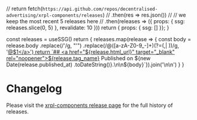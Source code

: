 
  // return fetch(`https://api.github.com/repos/decentralised-advertising/xrpl-components/releases`)
  //   .then(res => res.json())
  //   // we keep the most recent 5 releases here
  //   .then(releases => ({ props: { ssg: releases.slice(0, 5) }, revalidate: 10 }))
  return { props: { ssg: [] }};
}

  const releases = useSSG()
  return <Markdown>{
    releases.map(release => {
      const body = release.body
        .replace(/&#39;/g, "'")
        .replace(/@([a-zA-Z0-9_-]+)(?=(,| ))/g, '<a href="https://github.com/$1" target="_blank" rel="noopener">@$1</a>')
      return `## <a href="${release.html_url}" target="_blank" rel="noopener">${release.tag_name}</a> 
Published on ${new Date(release.published_at) .toDateString()}.\n\n${body}`}).join('\n\n')
  }</Markdown>
}

# Changelog

Please visit the [xrpl-components release page](https://github.com/decentralised-advertising/xrpl-components/releases) for the full history of releases.

<ReleasesRenderer/>
